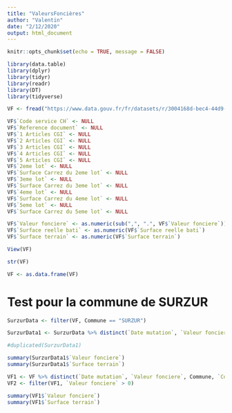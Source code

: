 ```yaml
---
title: "ValeursFoncières"
author: "Valentin"
date: "2/12/2020"
output: html_document
---
```


```r
knitr::opts_chunk$set(echo = TRUE, message = FALSE)
```

```r
library(data.table)
library(dplyr)
library(tidyr)
library(readr)
library(DT)
library(tidyverse)
```

```r
VF <- fread("https://www.data.gouv.fr/fr/datasets/r/3004168d-bec4-44d9-a781-ef16f41856a2")
```

```r
VF$`Code service CH` <- NULL
VF$`Reference document` <- NULL
VF$`1 Articles CGI` <- NULL
VF$`2 Articles CGI` <- NULL
VF$`3 Articles CGI` <- NULL
VF$`4 Articles CGI` <- NULL
VF$`5 Articles CGI` <- NULL
VF$`2eme lot` <- NULL
VF$`Surface Carrez du 2eme lot` <- NULL
VF$`3eme lot` <- NULL
VF$`Surface Carrez du 3eme lot` <- NULL
VF$`4eme lot` <- NULL
VF$`Surface Carrez du 4eme lot` <- NULL
VF$`5eme lot` <- NULL
VF$`Surface Carrez du 5eme lot` <- NULL
```

```r
VF$`Valeur fonciere` <- as.numeric(sub(",", ".", VF$`Valeur fonciere`))
VF$`Surface reelle bati` <- as.numeric(VF$`Surface reelle bati`)
VF$`Surface terrain` <- as.numeric(VF$`Surface terrain`)
```

```r
View(VF)
```

```r
str(VF)
```

```r
VF <- as.data.frame(VF)
```

# Test pour la commune de SURZUR

```r
SurzurData <- filter(VF, Commune == "SURZUR")
```

```r
SurzurData1 <- SurzurData %>% distinct(`Date mutation`, `Valeur fonciere`, Commune, `Code commune`, .keep_all = TRUE)
```

```r
#duplicated(SurzurData1)
```

```r
summary(SurzurData1$`Valeur fonciere`)
summary(SurzurData1$`Surface terrain`)
```


```r
VF1 <- VF %>% distinct(`Date mutation`, `Valeur fonciere`, Commune, `Code commune`, .keep_all = TRUE)
VF2 <- filter(VF1, `Valeur fonciere` > 0)
```

```r
summary(VF1$`Valeur fonciere`)
summary(VF1$`Surface terrain`)
```



